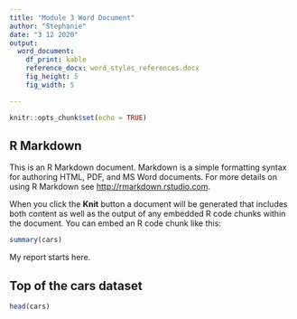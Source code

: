 ```yaml
---
title: "Module 3 Word Document"
author: "Stephanie"
date: "3 12 2020"
output: 
  word_document:
    df_print: kable
    reference_docx: word_styles_references.docx 
    fig_height: 5
    fig_width: 5

---
```


```r
knitr::opts_chunk$set(echo = TRUE)
```

## R Markdown

This is an R Markdown document. Markdown is a simple formatting syntax for authoring HTML, PDF, and MS Word documents. For more details on using R Markdown see <http://rmarkdown.rstudio.com>.

When you click the **Knit** button a document will be generated that includes both content as well as the output of any embedded R code chunks within the document. You can embed an R code chunk like this:

```r
summary(cars)
```

My report starts here.

## Top of the cars dataset

```r
head(cars)
```

